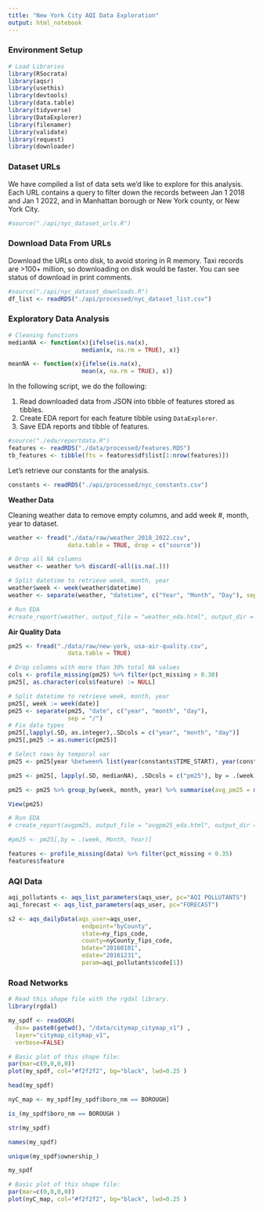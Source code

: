 ```yaml
---
title: "New York City AQI Data Exploration"
output: html_notebook
---
```


### Environment Setup

```r
# Load Libraries
library(RSocrata)
library(aqsr)
library(usethis)
library(devtools)
library(data.table)
library(tidyverse)
library(DataExplorer)
library(filenamer)
library(validate)
library(request)
library(downloader)
```

### Dataset URLs

We have compiled a list of data sets we'd like to explore for this analysis. Each URL contains a query to filter down the records between Jan 1 2018 and Jan 1 2022, and in Manhattan borough or New York county, or New York City.

```r
#source("./api/nyc_dataset_urls.R")
```

### Download Data From URLs

Download the URLs onto disk, to avoid storing in R memory. Taxi records are >100+ million, so downloading on disk would be faster. You can see status of download in print comments.

```r
#source("./api/nyc_dataset_downloads.R")
df_list <- readRDS("./api/processed/nyc_dataset_list.csv")
```

### Exploratory Data Analysis

```r
# Cleaning functions
medianNA <- function(x){ifelse(is.na(x),
                     median(x, na.rm = TRUE), x)}

meanNA <- function(x){ifelse(is.na(x),
                     mean(x, na.rm = TRUE), x)}
```

In the following script, we do the following:

1. Read downloaded data from JSON into tibble of features stored as tibbles.
2. Create EDA report for each feature tibble using `DataExplorer`.
3. Save EDA reports and tibble of features.

```r
#source("./eda/reportdata.R")
features <- readRDS("./data/processed/features.RDS")
tb_features <- tibble(fts = features$df$list[1:nrow(features)])
```

Let's retrieve our constants for the analysis.

```r
constants <- readRDS("./api/processed/nyc_constants.csv")
```

**Weather Data**

Cleaning weather data to remove empty columns, and add week #, month, year to dataset.

```r
weather <- fread("./data/raw/weather_2018_2022.csv",
                 data.table = TRUE, drop = c("source"))

# Drop all NA columns
weather <- weather %>% discard(~all(is.na(.)))

# Split datetime to retrieve week, month, year
weather$week <- week(weather$datetime)
weather <- separate(weather, "datetime", c("Year", "Month", "Day"), sep = "-")

# Run EDA
#create_report(weather, output_file = "weather_eda.html", output_dir = "./eda/reports/")
```


**Air Quality Data**

```r
pm25 <- fread("./data/raw/new-york, usa-air-quality.csv",
                 data.table = TRUE)

# Drop columns with more than 30% total NA values
cols <- profile_missing(pm25) %>% filter(pct_missing > 0.30)
pm25[, as.character(cols$feature) := NULL]

# Split datetime to retrieve week, month, year
pm25[, week := week(date)]
pm25 <- separate(pm25, "date", c("year", "month", "day"),
                 sep = "/") 
# Fix data types 
pm25[,lapply(.SD, as.integer),.SDcols = c("year", "month", "day")]
pm25[,pm25 := as.numeric(pm25)]

# Select rows by temporal var
pm25 <- pm25[year %between% list(year(constants$TIME_START), year(constants$TIME_END))]

pm25 <- pm25[, lapply(.SD, medianNA), .SDcols = c("pm25"), by = .(week, month, year)]

pm25 <- pm25 %>% group_by(week, month, year) %>% summarise(avg_pm25 = mean(pm25), n = n())

View(pm25)

# Run EDA
# create_report(avgpm25, output_file = "avgpm25_eda.html", output_dir = "./eda/reports/") %>% try(TRUE)

#pm25 <- pm25[,by = .(week, Month, Year)]
```



```r
features <- profile_missing(data) %>% filter(pct_missing < 0.35)
features$feature
```

### AQI Data
```r
aqi_pollutants <- aqs_list_parameters(aqs_user, pc="AQI POLLUTANTS")
aqi_forecast <- aqs_list_parameters(aqs_user, pc="FORECAST")
```

```r
s2 <- aqs_dailyData(aqs_user=aqs_user,
                     endpoint="byCounty",
                     state=ny_fips_code,
                     county=nyCounty_fips_code,
                     bdate="20160101",
                     edate="20161231",
                     param=aqi_pollutants$code[1])
```

### Road Networks 
```r
# Read this shape file with the rgdal library. 
library(rgdal)

my_spdf <- readOGR( 
  dsn= paste0(getwd(), "/data/citymap_citymap_v1") , 
  layer="citymap_citymap_v1",
  verbose=FALSE)
```

```r
# Basic plot of this shape file:
par(mar=c(0,0,0,0))
plot(my_spdf, col="#f2f2f2", bg="black", lwd=0.25 )
```

```r
head(my_spdf)
```

```r
nyC_map <- my_spdf[my_spdf$boro_nm == BOROUGH]

is_(my_spdf$boro_nm == BOROUGH )

str(my_spdf)

names(my_spdf)

unique(my_spdf$ownership_)

my_spdf
```


```r
# Basic plot of this shape file:
par(mar=c(0,0,0,0))
plot(nyC_map, col="#f2f2f2", bg="black", lwd=0.25 )
```
